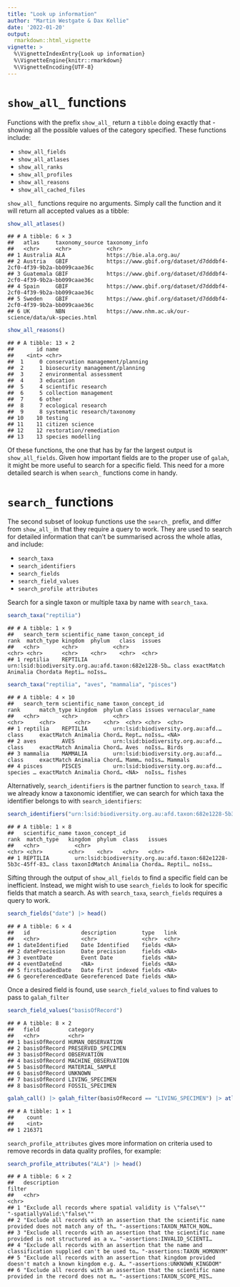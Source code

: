 ```yaml
---
title: "Look up information"
author: "Martin Westgate & Dax Kellie"
date: '2022-01-20'
output:
  rmarkdown::html_vignette
vignette: >
  %\VignetteIndexEntry{Look up information}
  %\VignetteEngine{knitr::rmarkdown}
  %\VignetteEncoding{UTF-8}
---
```


# `show_all_` functions
Functions with the prefix `show_all_` return a `tibble` doing exactly that 
- showing all the possible values of the category specified. These functions include:

-   `show_all_fields`
-   `show_all_atlases`
-   `show_all_ranks`
-   `show_all_profiles`
-   `show_all_reasons`
-   `show_all_cached_files`

`show_all_` functions require no arguments. Simply call the function and it will 
return all accepted values as a tibble:


```r
show_all_atlases()
```

```
## # A tibble: 6 × 3
##   atlas     taxonomy_source taxonomy_info                                                    
##   <chr>     <chr>           <chr>                                                            
## 1 Australia ALA             https://bie.ala.org.au/                                          
## 2 Austria   GBIF            https://www.gbif.org/dataset/d7dddbf4-2cf0-4f39-9b2a-bb099caae36c
## 3 Guatemala GBIF            https://www.gbif.org/dataset/d7dddbf4-2cf0-4f39-9b2a-bb099caae36c
## 4 Spain     GBIF            https://www.gbif.org/dataset/d7dddbf4-2cf0-4f39-9b2a-bb099caae36c
## 5 Sweden    GBIF            https://www.gbif.org/dataset/d7dddbf4-2cf0-4f39-9b2a-bb099caae36c
## 6 UK        NBN             https://www.nhm.ac.uk/our-science/data/uk-species.html
```

```r
show_all_reasons()
```

```
## # A tibble: 13 × 2
##       id name                            
##    <int> <chr>                           
##  1     0 conservation management/planning
##  2     1 biosecurity management/planning 
##  3     2 environmental assessment        
##  4     3 education                       
##  5     4 scientific research             
##  6     5 collection management           
##  7     6 other                           
##  8     7 ecological research             
##  9     8 systematic research/taxonomy    
## 10    10 testing                         
## 11    11 citizen science                 
## 12    12 restoration/remediation         
## 13    13 species modelling
```

Of these functions, the one that has by far the largest output is `show_all_fields`.
Given how important fields are to the proper use of `galah`, it might be more 
useful to search for a specific field. This need for a more detailed search is when
`search_` functions come in handy.


# `search_` functions
The second subset of lookup functions use the `search_` prefix, and differ from
`show_all_` in that they require a query to work. They are used to search for 
detailed information that can't be summarised across the whole atlas, and include:

-   `search_taxa`
-   `search_identifiers`
-   `search_fields`
-   `search_field_values`
-   `search_profile attributes`

Search for a single taxon or multiple taxa by name with `search_taxa`.


```r
search_taxa("reptilia")
```

```
## # A tibble: 1 × 9
##   search_term scientific_name taxon_concept_id                                    rank  match_type kingdom  phylum   class  issues
##   <chr>       <chr>           <chr>                                               <chr> <chr>      <chr>    <chr>    <chr>  <chr> 
## 1 reptilia    REPTILIA        urn:lsid:biodiversity.org.au:afd.taxon:682e1228-5b… class exactMatch Animalia Chordata Repti… noIss…
```

```r
search_taxa("reptilia", "aves", "mammalia", "pisces")
```

```
## # A tibble: 4 × 10
##   search_term scientific_name taxon_concept_id                   rank      match_type kingdom  phylum class issues vernacular_name
##   <chr>       <chr>           <chr>                              <chr>     <chr>      <chr>    <chr>  <chr> <chr>  <chr>          
## 1 reptilia    REPTILIA        urn:lsid:biodiversity.org.au:afd.… class     exactMatch Animalia Chord… Rept… noIss… <NA>           
## 2 aves        AVES            urn:lsid:biodiversity.org.au:afd.… class     exactMatch Animalia Chord… Aves  noIss… Birds          
## 3 mammalia    MAMMALIA        urn:lsid:biodiversity.org.au:afd.… class     exactMatch Animalia Chord… Mamm… noIss… Mammals        
## 4 pisces      PISCES          urn:lsid:biodiversity.org.au:afd.… species … exactMatch Animalia Chord… <NA>  noIss… fishes
```

Alternatively, `search_identifiers` is the partner function to `search_taxa`. 
If we already know a taxonomic identifier, we can search for 
which taxa the identifier belongs to with `search_identifiers`:


```r
search_identifiers("urn:lsid:biodiversity.org.au:afd.taxon:682e1228-5b3c-45ff-833b-550efd40c399")
```

```
## # A tibble: 1 × 8
##   scientific_name taxon_concept_id                                              rank  match_type   kingdom  phylum  class   issues
##   <chr>           <chr>                                                         <chr> <chr>        <chr>    <chr>   <chr>   <chr> 
## 1 REPTILIA        urn:lsid:biodiversity.org.au:afd.taxon:682e1228-5b3c-45ff-83… class taxonIdMatch Animalia Chorda… Reptil… noIss…
```

Sifting through the output of `show_all_fields` to find a specific field can be 
inefficient. Instead, we might wish to use `search_fields` to look for specific 
fields that match a search. As with `search_taxa`, `search_fields` requires a 
query to work.


```r
search_fields("date") |> head()
```

```
## # A tibble: 6 × 4
##   id                description        type   link 
##   <chr>             <chr>              <chr>  <chr>
## 1 dateIdentified    Date Identified    fields <NA> 
## 2 datePrecision     Date precision     fields <NA> 
## 3 eventDate         Event Date         fields <NA> 
## 4 eventDateEnd      <NA>               fields <NA> 
## 5 firstLoadedDate   Date first indexed fields <NA> 
## 6 georeferencedDate Georeferenced Date fields <NA>
```

Once a desired field is found, use `search_field_values` to find values to pass 
to `galah_filter`


```r
search_field_values("basisOfRecord")
```

```
## # A tibble: 8 × 2
##   field         category           
##   <chr>         <chr>              
## 1 basisOfRecord HUMAN_OBSERVATION  
## 2 basisOfRecord PRESERVED_SPECIMEN 
## 3 basisOfRecord OBSERVATION        
## 4 basisOfRecord MACHINE_OBSERVATION
## 5 basisOfRecord MATERIAL_SAMPLE    
## 6 basisOfRecord UNKNOWN            
## 7 basisOfRecord LIVING_SPECIMEN    
## 8 basisOfRecord FOSSIL_SPECIMEN
```

```r
galah_call() |> galah_filter(basisOfRecord == "LIVING_SPECIMEN") |> atlas_counts()
```

```
## # A tibble: 1 × 1
##    count
##    <int>
## 1 216371
```

`search_profile_attributes` gives more information on criteria used
to remove records in data quality profiles, for example:


```r
search_profile_attributes("ALA") |> head()
```

```
## # A tibble: 6 × 2
##   description                                                                                        filter                       
##   <chr>                                                                                              <chr>                        
## 1 "Exclude all records where spatial validity is \"false\""                                          "-spatiallyValid:\"false\""  
## 2 "Exclude all records with an assertion that the scientific name provided does not match any of th… "-assertions:TAXON_MATCH_NON…
## 3 "Exclude all records with an assertion that the scientific name provided is not structured as a v… "-assertions:INVALID_SCIENTI…
## 4 "Exclude all records with an assertion that the name and classification supplied can't be used to… "-assertions:TAXON_HOMONYM"  
## 5 "Exclude all records with an assertion that kingdom provided doesn't match a known kingdom e.g. A… "-assertions:UNKNOWN_KINGDOM"
## 6 "Exclude all records with an assertion that the scientific name provided in the record does not m… "-assertions:TAXON_SCOPE_MIS…
```
